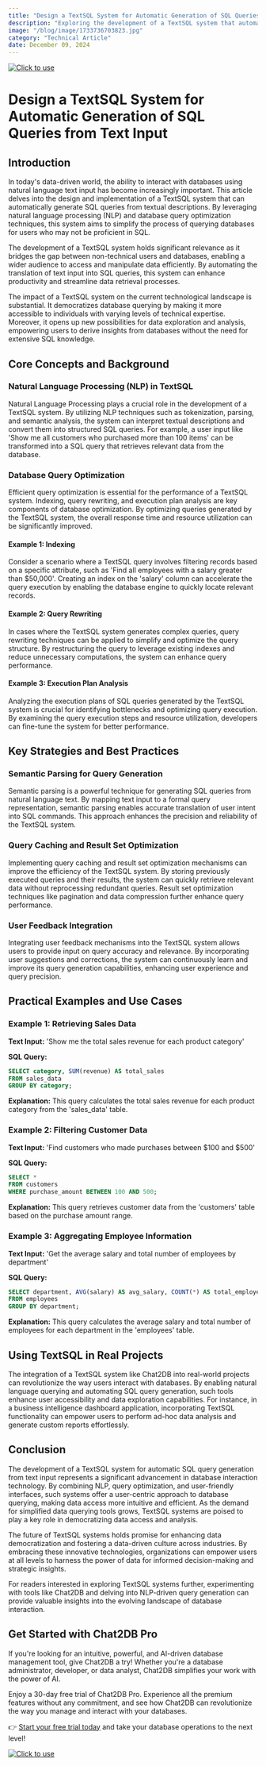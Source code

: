 ```yaml
---
title: "Design a TextSQL System for Automatic Generation of SQL Queries from Text Input"
description: "Exploring the development of a TextSQL system that automates the generation of SQL queries from natural language text input."
image: "/blog/image/1733736703823.jpg"
category: "Technical Article"
date: December 09, 2024
---
```

[![Click to use](/image/blog/bg/chat2db1.png)](https://app.chat2db.ai/)
# Design a TextSQL System for Automatic Generation of SQL Queries from Text Input


<Authors date="December 09, 2024">
  <Author name="Rowan Hill" link="https://chat2db.ai" />
</Authors>

## Introduction

In today's data-driven world, the ability to interact with databases using natural language text input has become increasingly important. This article delves into the design and implementation of a TextSQL system that can automatically generate SQL queries from textual descriptions. By leveraging natural language processing (NLP) and database query optimization techniques, this system aims to simplify the process of querying databases for users who may not be proficient in SQL.

The development of a TextSQL system holds significant relevance as it bridges the gap between non-technical users and databases, enabling a wider audience to access and manipulate data efficiently. By automating the translation of text input into SQL queries, this system can enhance productivity and streamline data retrieval processes.

The impact of a TextSQL system on the current technological landscape is substantial. It democratizes database querying by making it more accessible to individuals with varying levels of technical expertise. Moreover, it opens up new possibilities for data exploration and analysis, empowering users to derive insights from databases without the need for extensive SQL knowledge.

## Core Concepts and Background

### Natural Language Processing (NLP) in TextSQL

Natural Language Processing plays a crucial role in the development of a TextSQL system. By utilizing NLP techniques such as tokenization, parsing, and semantic analysis, the system can interpret textual descriptions and convert them into structured SQL queries. For example, a user input like 'Show me all customers who purchased more than 100 items' can be transformed into a SQL query that retrieves relevant data from the database.

### Database Query Optimization

Efficient query optimization is essential for the performance of a TextSQL system. Indexing, query rewriting, and execution plan analysis are key components of database optimization. By optimizing queries generated by the TextSQL system, the overall response time and resource utilization can be significantly improved.

#### Example 1: Indexing

Consider a scenario where a TextSQL query involves filtering records based on a specific attribute, such as 'Find all employees with a salary greater than $50,000'. Creating an index on the 'salary' column can accelerate the query execution by enabling the database engine to quickly locate relevant records.

#### Example 2: Query Rewriting

In cases where the TextSQL system generates complex queries, query rewriting techniques can be applied to simplify and optimize the query structure. By restructuring the query to leverage existing indexes and reduce unnecessary computations, the system can enhance query performance.

#### Example 3: Execution Plan Analysis

Analyzing the execution plans of SQL queries generated by the TextSQL system is crucial for identifying bottlenecks and optimizing query execution. By examining the query execution steps and resource utilization, developers can fine-tune the system for better performance.

## Key Strategies and Best Practices

### Semantic Parsing for Query Generation

Semantic parsing is a powerful technique for generating SQL queries from natural language text. By mapping text input to a formal query representation, semantic parsing enables accurate translation of user intent into SQL commands. This approach enhances the precision and reliability of the TextSQL system.

### Query Caching and Result Set Optimization

Implementing query caching and result set optimization mechanisms can improve the efficiency of the TextSQL system. By storing previously executed queries and their results, the system can quickly retrieve relevant data without reprocessing redundant queries. Result set optimization techniques like pagination and data compression further enhance query performance.

### User Feedback Integration

Integrating user feedback mechanisms into the TextSQL system allows users to provide input on query accuracy and relevance. By incorporating user suggestions and corrections, the system can continuously learn and improve its query generation capabilities, enhancing user experience and query precision.

## Practical Examples and Use Cases

### Example 1: Retrieving Sales Data

**Text Input:** 'Show me the total sales revenue for each product category'

**SQL Query:**
```sql
SELECT category, SUM(revenue) AS total_sales
FROM sales_data
GROUP BY category;
```

**Explanation:** This query calculates the total sales revenue for each product category from the 'sales_data' table.

### Example 2: Filtering Customer Data

**Text Input:** 'Find customers who made purchases between $100 and $500'

**SQL Query:**
```sql
SELECT * 
FROM customers
WHERE purchase_amount BETWEEN 100 AND 500;
```

**Explanation:** This query retrieves customer data from the 'customers' table based on the purchase amount range.

### Example 3: Aggregating Employee Information

**Text Input:** 'Get the average salary and total number of employees by department'

**SQL Query:**
```sql
SELECT department, AVG(salary) AS avg_salary, COUNT(*) AS total_employees
FROM employees
GROUP BY department;
```

**Explanation:** This query calculates the average salary and total number of employees for each department in the 'employees' table.

## Using TextSQL in Real Projects

The integration of a TextSQL system like Chat2DB into real-world projects can revolutionize the way users interact with databases. By enabling natural language querying and automating SQL query generation, such tools enhance user accessibility and data exploration capabilities. For instance, in a business intelligence dashboard application, incorporating TextSQL functionality can empower users to perform ad-hoc data analysis and generate custom reports effortlessly.

## Conclusion

The development of a TextSQL system for automatic SQL query generation from text input represents a significant advancement in database interaction technology. By combining NLP, query optimization, and user-friendly interfaces, such systems offer a user-centric approach to database querying, making data access more intuitive and efficient. As the demand for simplified data querying tools grows, TextSQL systems are poised to play a key role in democratizing data access and analysis.

The future of TextSQL systems holds promise for enhancing data democratization and fostering a data-driven culture across industries. By embracing these innovative technologies, organizations can empower users at all levels to harness the power of data for informed decision-making and strategic insights.

For readers interested in exploring TextSQL systems further, experimenting with tools like Chat2DB and delving into NLP-driven query generation can provide valuable insights into the evolving landscape of database interaction.

## Get Started with Chat2DB Pro

If you're looking for an intuitive, powerful, and AI-driven database management tool, give Chat2DB a try! Whether you're a database administrator, developer, or data analyst, Chat2DB simplifies your work with the power of AI.

Enjoy a 30-day free trial of Chat2DB Pro. Experience all the premium features without any commitment, and see how Chat2DB can revolutionize the way you manage and interact with your databases.

👉 [Start your free trial today](https://app.chat2db.ai/) and take your database operations to the next level!

[![Click to use](/image/blog/bg/chat2db.jpg)](https://app.chat2db.ai/)